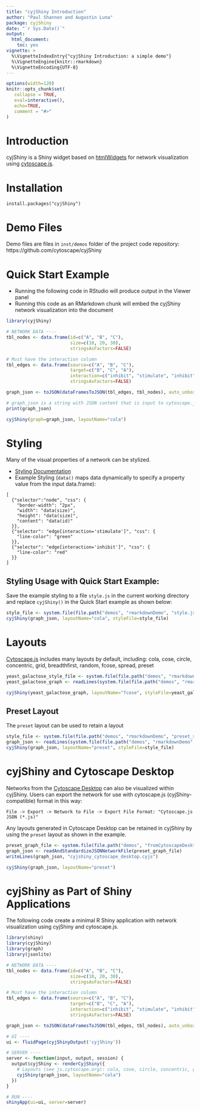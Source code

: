 ```yaml
---
title: "cyjShiny Introduction"
author: "Paul Shannon and Augustin Luna"
package: cyjShiny
date: "`r Sys.Date()`"
output:
  html_document:
    toc: yes
vignette: >
  %\VignetteIndexEntry{"cyjShiny Introduction: a simple demo"}
  %\VignetteEngine{knitr::rmarkdown}
  %\VignetteEncoding{UTF-8}
---
```


<style>
.main-container { width: 1200px; max-width:2800px;}
</style>


```r
options(width=120)
knitr::opts_chunk$set(
   collapse = TRUE,
   eval=interactive(),
   echo=TRUE,
   comment = "#>"
)
```

# Introduction 

cyjShiny is a Shiny widget based on [htmlWidgets](http://www.htmlwidgets.org/index.html]) for network visualization using [cytoscape.js](https://js.cytoscape.org/).


# Installation

```
install.packages("cyjShiny") 
```

# Demo Files 

Demo files are files in `inst/demos` folder of the project code repository: https://github.com/cytoscape/cyjShiny

# Quick Start Example 

* Running the following code in RStudio will produce output in the Viewer panel
* Running this code as an RMarkdown chunk will embed the cyjShiny network visualization into the document

```r
library(cyjShiny)

# NETWORK DATA ----
tbl_nodes <- data.frame(id=c("A", "B", "C"), 
                        size=c(10, 20, 30),
                        stringsAsFactors=FALSE)

# Must have the interaction column 
tbl_edges <- data.frame(source=c("A", "B", "C"),
                        target=c("B", "C", "A"),
                        interaction=c("inhibit", "stimulate", "inhibit"),
                        stringsAsFactors=FALSE)

graph_json <- toJSON(dataFramesToJSON(tbl_edges, tbl_nodes), auto_unbox=TRUE)

# graph_json is a string with JSON content that is input to cytoscape.js
print(graph_json)

cyjShiny(graph=graph_json, layoutName="cola")
```
# Styling 

Many of the visual properties of a network can be stylized. 

* [Styling Documentation](https://js.cytoscape.org/#style)
* Example Styling (`data()` maps data dynamically to specify a property value from the input data.frame):

```{}
[
  {"selector":"node", "css": {
    "border-width": "2px",
    "width": "data(size)",
    "height": "data(size)", 
    "content": "data(id)"
  }},
  {"selector": "edge[interaction='stimulate']", "css": {
    "line-color": "green"
  }},
  {"selector": "edge[interaction='inhibit']", "css": {
    "line-color": "red"
  }}
]
```

## Styling Usage with Quick Start Example: 

Save the example styling to a file `style.js` in the current working directory and replace `cyjShiny()` in the Quick Start example as shown below:

```r
style_file <- system.file(file.path("demos", "rmarkdownDemo", "style.js"), package="cyjShiny")
cyjShiny(graph_json, layoutName="cola", styleFile=style_file)
```

# Layouts 

[Cytoscape.js](https://js.cytoscape.org/) includes many layouts by default, including: cola, cose, circle, concentric, grid, breadthfirst, random, fcose, spread, preset


```r
yeast_galactose_style_file <- system.file(file.path("demos", "rmarkdownDemo", "yeastGalactoseStyle.js"), package="cyjShiny")
yeast_galactose_graph <- readLines(system.file(file.path("demos", "rmarkdownDemo", "yeastGalactose.cyjs"), package="cyjShiny"))

cyjShiny(yeast_galactose_graph, layoutName="fcose", styleFile=yeast_galactose_style_file)
```

## Preset Layout

The `preset` layout can be used to retain a layout 

```r
style_file <- system.file(file.path("demos", "rmarkdownDemo", "preset_style.js"), package="cyjShiny")
graph_json <- readLines(system.file(file.path("demos", "rmarkdownDemo", "preset_graph.js"), package="cyjShiny"))
cyjShiny(graph_json, layoutName="preset", styleFile=style_file)
```

# cyjShiny and Cytoscape Desktop

Networks from the [Cytoscape Desktop](https://cytoscape.org/) can also be visualized within cyjShiny. Users can export the network for use with cytoscape.js (cyjShiny-compatible) format in this way: 

`File -> Export -> Network to File -> Export File Format: "Cytoscape.js JSON (*.js)"`

Any layouts generated in Cytoscape Desktop can be retained in cyjShiny by using the `preset` layout as shown in the example.

```r
preset_graph_file <- system.file(file.path("demos", "fromCytoscapeDesktop", "small", "cyjshiny.cyjs"), package="cyjShiny")
graph_json <- readAndStandardizeJSONNetworkFile(preset_graph_file)
writeLines(graph_json, "cyjshiny_cytoscape_desktop.cyjs")

cyjShiny(graph_json, layoutName="preset")
```


# cyjShiny as Part of Shiny Applications

The following code create a minimal R Shiny application with network visualization using cyjShiny and cytoscape.js. 

```r
library(shiny)
library(cyjShiny)
library(graph)
library(jsonlite)

# NETWORK DATA ----
tbl_nodes <- data.frame(id=c("A", "B", "C"), 
                        size=c(10, 20, 30),
                        stringsAsFactors=FALSE)

# Must have the interaction column 
tbl_edges <- data.frame(source=c("A", "B", "C"),
                        target=c("B", "C", "A"),
                        interaction=c("inhibit", "stimulate", "inhibit"),
                        stringsAsFactors=FALSE)

graph_json <- toJSON(dataFramesToJSON(tbl_edges, tbl_nodes), auto_unbox=TRUE)

# UI ----
ui <- fluidPage(cyjShinyOutput('cyjShiny'))

# SERVER ----
server <- function(input, output, session) {
  output$cyjShiny <- renderCyjShiny({
    # Layouts (see js.cytoscape.org): cola, cose, circle, concentric, grid, breadthfirst, random, fcose, spread
    cyjShiny(graph_json, layoutName="cola")
  })
}

# RUN ----
shinyApp(ui=ui, server=server)
```
